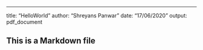 ---
title: "HelloWorld"
author: "Shreyans Panwar"
date: "17/06/2020"
output: pdf_document


## This is a Markdown file




